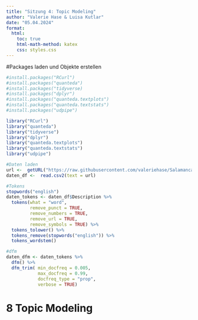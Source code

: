 ```yaml
---
title: "Sitzung 4: Topic Modeling"
author: "Valerie Hase & Luisa Kutlar"
date: "05.04.2024"
format:
  html:
    toc: true
    html-math-method: katex
    css: styles.css
---
```

#Packages laden und Objekte erstellen
```r
#install.packages("RCurl")
#install.packages("quanteda")
#install.packages("tidyverse)
#install.packages("dplyr")
#install.packages("quanteda.textplots")
#install.packages("quanteda.textstats")
#install.packages("udpipe")

library("RCurl")
library("quanteda")
library("tidyverse")
library("dplyr")
library("quanteda.textplots")
library("quanteda.textstats")
library("udpipe")


```

```r
#Daten laden
url <-  getURL("https://raw.githubusercontent.com/valeriehase/Salamanca-CSS-SummerSchool/main/Processing%20text%20and%20text%20as%20data/data_tvseries.csv")
daten_df <-  read.csv2(text = url)

#Tokens
stopwords("english")
daten_tokens <- daten_df$Description %>% 
  tokens(what = "word",
         remove_punct = TRUE, 
         remove_numbers = TRUE, 
         remove_url = TRUE, 
         remove_symbols = TRUE) %>% 
  tokens_tolower() %>% 
  tokens_remove(stopwords("english")) %>% 
  tokens_wordstem()

#dfm
daten_dfm <- daten_tokens %>% 
  dfm() %>% 
  dfm_trim( min_docfreq = 0.005, 
            max_docfreq = 0.99, 
            docfreq_type = "prop", 
            verbose = TRUE) 
```
# 8 Topic Modeling